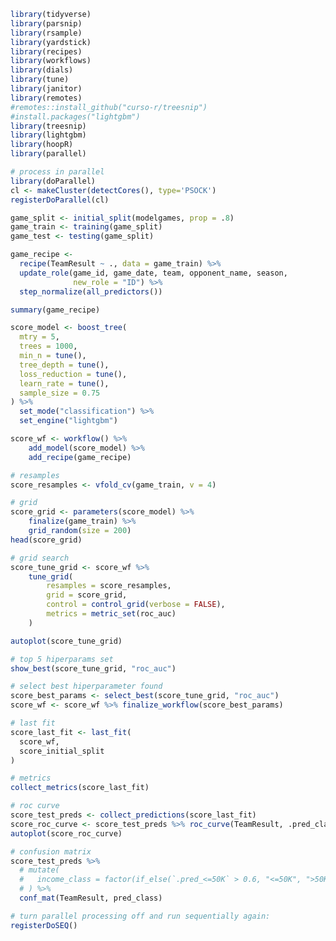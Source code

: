 ```{r}
library(tidyverse)
library(parsnip)
library(rsample)
library(yardstick)
library(recipes)
library(workflows)
library(dials)
library(tune)
library(janitor)
library(remotes)
#remotes::install_github("curso-r/treesnip")
#install.packages("lightgbm")
library(treesnip)
library(lightgbm)
library(hoopR)
library(parallel)
```

```{r}
# process in parallel
library(doParallel) 
cl <- makeCluster(detectCores(), type='PSOCK')
registerDoParallel(cl)
```

```{r}
game_split <- initial_split(modelgames, prop = .8)
game_train <- training(game_split)
game_test <- testing(game_split)

game_recipe <- 
  recipe(TeamResult ~ ., data = game_train) %>% 
  update_role(game_id, game_date, team, opponent_name, season,
              new_role = "ID") %>%
  step_normalize(all_predictors())

summary(game_recipe)
```

```{r}
score_model <- boost_tree(
  mtry = 5, 
  trees = 1000, 
  min_n = tune(), 
  tree_depth = tune(),
  loss_reduction = tune(), 
  learn_rate = tune(), 
  sample_size = 0.75
) %>% 
  set_mode("classification") %>%
  set_engine("lightgbm")
```

```{r}
score_wf <- workflow() %>% 
    add_model(score_model) %>% 
    add_recipe(game_recipe)
```

```{r}
# resamples
score_resamples <- vfold_cv(game_train, v = 4)

# grid
score_grid <- parameters(score_model) %>% 
    finalize(game_train) %>% 
    grid_random(size = 200)
head(score_grid)
```

```{r}
# grid search
score_tune_grid <- score_wf %>%
    tune_grid(
        resamples = score_resamples,
        grid = score_grid,
        control = control_grid(verbose = FALSE),
        metrics = metric_set(roc_auc)
    )
```

```{r}
autoplot(score_tune_grid)
```

```{r}
# top 5 hiperparams set
show_best(score_tune_grid, "roc_auc")
```

```{r}
# select best hiperparameter found
score_best_params <- select_best(score_tune_grid, "roc_auc")
score_wf <- score_wf %>% finalize_workflow(score_best_params)

# last fit
score_last_fit <- last_fit(
  score_wf,
  score_initial_split
)

# metrics
collect_metrics(score_last_fit)
```

```{r}
# roc curve
score_test_preds <- collect_predictions(score_last_fit)
score_roc_curve <- score_test_preds %>% roc_curve(TeamResult, .pred_class)
autoplot(score_roc_curve)
```

```{r}
# confusion matrix
score_test_preds %>%
  # mutate(
  #   income_class = factor(if_else(`.pred_<=50K` > 0.6, "<=50K", ">50K"))
  # ) %>%
  conf_mat(TeamResult, pred_class)
```

```{r}
# turn parallel processing off and run sequentially again:
registerDoSEQ()
```

